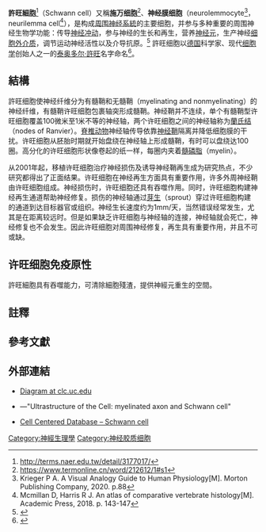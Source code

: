 {{noteTA
|G1=LS
|G2=Unit
}}
{{Infobox brain
| name            = 許旺細胞<br>Schwann cell
| Latin           =
| GraySubject     =
| GrayPage        =
| image           = 1210 Glial Cells of the PNS.jpg
| caption         = [[周圍神經系統|周圍神經系統]]具有[[衛星細胞|衛星細胞]]及許旺細胞
| image2          =  
| caption2        =  
| part_of         =
| components      =
| artery          = 
| vein            =
| acronym         =
| BrainInfoType   =
| BrainInfoNumber =
| MeshName        =
| MeshNumber      =
| NeuroLex        =
| NeuroLexID      =
| Dorlands        =
| DorlandsID      =
| BamsSlug        =
}}

'''許旺細胞'''<ref>http://terms.naer.edu.tw/detail/3177017/</ref>（Schwann cell）又稱'''施万细胞'''<ref>https://www.termonline.cn/word/212612/1#s1</ref>、'''神经膜细胞'''（neurolemmocyte<ref>Krieger P A. A Visual Analogy Guide to Human Physiology[M]. Morton Publishing Company, 2020. p.88</ref>，neurilemma cell<ref>Mcmillan D, Harris R J. An atlas of comparative vertebrate histology[M]. Academic Press, 2018. p. 143-147</ref>），是构成[[周围神经系統|周围神经系統]]的主要细胞，并参与多种重要的周围神经生物学功能：传导[[神经冲动|神经冲动]]，参与神经的生长和再生，营养[[神经元|神经元]]，生产神经[[细胞外基质|细胞外介质]]，调节运动神经活性以及介导抗原。<ref name="wanwancell">{{Cite journal|last=Topilko|first=Piotr|last2=Schneider-Maunoury|first2=Sylvie|last3=Levi|first3=Giovanni|last4=Baron-Van Evercooren|first4=Anne|last5=Chennoufi|first5=Amina Ben Younes|last6=Seitanidou|first6=Tania|last7=Babinet|first7=Charles|last8=Charnay|first8=Patrick|date=1994-10-27|title=Krox-20 controls myelination in the peripheral nervous system|url=http://www.nature.com/nature/journal/v371/n6500/abs/371796a0.html|journal=Nature|language=en|volume=371|issue=6500|pages=796–799|doi=10.1038/371796a0|access-date=2016-05-18|archive-date=2017-03-27|archive-url=https://web.archive.org/web/20170327142759/http://www.nature.com/nature/journal/v371/n6500/abs/371796a0.html|dead-url=no}}</ref> 許旺细胞以[[德国|德国]]科学家、现代[[细胞学|细胞学]]创始人之一的[[泰奥多尔·施旺|泰奥多尔·許旺]]名字命名<ref>{{Cite web|title=Theodor Schwann - Scientist of the Day|url=https://www.lindahall.org/theodor-schwann/|accessdate=2021-02-21|date=2016-12-07|work=Linda Hall Library|language=en-US}}</ref>。

==結構==
{{神經元結構圖|許旺細胞包裹神经元轴突的位置}}
許旺细胞使神经纤维分为有髓鞘和无髓鞘（myelinating and nonmyelinating）的神经纤维，有髓鞘许旺细胞包裹轴突形成髓鞘。神经鞘并不连续，单个有髓鞘型许旺细胞覆盖100微米至1米不等的神经轴，两个许旺细胞之间的神经轴称为[[蘭氏结|蘭氏结]]（nodes of Ranvier）。[[脊椎动物|脊椎动物]]神经轴传导依靠[[神经鞘|神经鞘]]隔离并降低细胞膜的干扰。许旺细胞从胚胎时期就开始盘绕在神经轴上形成髓鞘，有时可以盘绕达100圈。高分化的许旺细胞形状像卷起的纸一样，每圈内夹着[[髓磷脂|髓磷脂]]（myelin）。

从2001年起，移植许旺细胞治疗神经损伤及诱导神经鞘再生成为研究热点，不少研究都得出了正面结果。许旺细胞在神经再生方面具有重要作用，许多外周神经鞘由许旺细胞组成。神经损伤时，许旺细胞还具有吞噬作用。同时，许旺细胞构建神经再生通道帮助神经修复。损伤的神经轴通过[[芽生|芽生]]（sprout）穿过许旺细胞构建的通道到达目标器官或组织。神经生长速度约为1mm/天，当然错误经常发生，尤其是在距离较远时。但是如果缺乏许旺细胞与神经轴的连接，神经轴就会死亡，神经修复也不会发生。因此许旺细胞对周围神经修复，再生具有重要作用，并且不可或缺。

== 许旺细胞免疫原性 ==
許旺細胞具有吞噬能力，可清除細胞殘渣，提供神經元重生的空間。

==註釋==
{{reflist}}

==參考文獻==
{{refbegin}}
{{refend}}

==外部連結==
* [https://web.archive.org/web/20061207152451/http://biology.clc.uc.edu/courses/bio105/nervous.htm Diagram at clc.uc.edu]
* {{BUHistology|21301loa}}—"Ultrastructure of the Cell: myelinated axon and Schwann cell"
* [http://ccdb.ucsd.edu/sand/main?stype=lite&keyword=schwann&Submit=Go&event=display&start=1 Cell Centered Database – Schwann cell] {{Wayback|url=http://ccdb.ucsd.edu/sand/main?stype=lite&keyword=schwann&Submit=Go&event=display&start=1 |date=20111007112347 }}

{{Nervous tissue}}
{{起源自外胚層的人類細胞種類}}

[[Category:神經生理學|Category:神經生理學]]
[[Category:神经胶质细胞|Category:神经胶质细胞]]